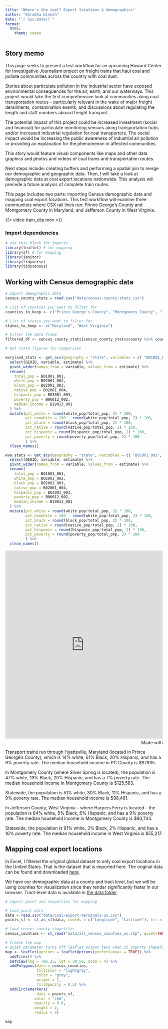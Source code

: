 ```yaml
---
title: "Where's the coal? Export locations & demographics"
author: "Shradha Dinesh"
date: "`r Sys.Date()`"
format:
  html:
    theme: cosmo
---
```


## Story memo

This page seeks to present a test workflow for an upcoming Howard Center for Investigative Journalism project on freight trains that haul coal and pollute communities across the country with coal dust.

Stories about particulate pollution in the industrial sector have exposed environmental consequences for the air, earth, and our waterways. This project would take the first comprehensive look at communities along coal transportation routes -- particularly relevant in the wake of major freight derailments, contamination events, and discussions about regulating the length and staff numbers aboard freight transport.

The potential impact of this project could be increased investment (social and financial) for particulate monitoring sensors along transportation hubs and/or increased industrial regulation for coal transporters. The social impact would be increasing the public awareness of industrial air pollution or providing an explanation for the phenomenon in affected communities.

This story would feature visual components like maps and other data graphics and photos and videos of coal trains and transportation routes.

Next steps include: creating buffers and performing a spatial join to merge our demographic and geographic data. Then, I will take a look at demographic data at coal export locations nationwide. This analysis will precede a future analysis of complete train routes.

This page includes two parts: importing Census demographic data and mapping coal export locations. This test workflow will examine three communities where CSX rail lines run: Prince George's County and Montgomery County in Maryland, and Jefferson County in West Virginia.

{{< video train_clip.mov >}}

### Import dependencies

```r
# use this block for imports
library(leaflet) # for mapping
library(sf) # for mapping
library(janitor)
library(tidyverse)
library(tidycensus)
```

## Working with Census demographic data

```r
# Import demographic data
census_county_stats = read.csv("data/census-county-stats.csv")

# List of counties you want to filter for
counties_to_keep <- c("Prince George's County", "Montgomery County", "Jefferson County")

# List of states you want to filter for
states_to_keep <- c("Maryland", "West Virginia")

# Filter the data frame
filtered_df <- census_county_stats[census_county_stats$county %in% counties_to_keep & census_county_stats$state %in% states_to_keep, ]
```

```r
# Get state figures for comparison

maryland_stats <- get_acs(geography = "state", variables = c( "B01001_001","B02001_002","B02001_003","B02001_004","B03001_003","B06012_002","B19013_001"), state="Maryland", year = 2022) %>%
  select(GEOID, variable, estimate) %>%
  pivot_wider(names_from = variable, values_from = estimate) %>%
  rename(
    total_pop = B01001_001,
    white_pop = B02001_002,
    black_pop = B02001_003,
    native_pop = B02001_004,
    hispanic_pop = B03001_003,
    poverty_pop = B06012_002,
    median_income = B19013_001
  ) %>%
  mutate(pct_white = round(white_pop/total_pop, 2) * 100,
         pct_nonwhite = 100 - round(white_pop/total_pop, 2) * 100,
         pct_black = round(black_pop/total_pop, 2) * 100,
         pct_native = round(native_pop/total_pop, 2) * 100,
         pct_hispanic = round(hispanic_pop/total_pop, 2) * 100,
         pct_poverty = round(poverty_pop/total_pop, 2) * 100
         ) %>%
  clean_names()
```

```r
wva_stats <- get_acs(geography = "state", variables = c( "B01001_001","B02001_002","B02001_003","B02001_004","B03001_003","B06012_002","B19013_001"), state="West Virginia", year = 2022) %>%
  select(GEOID, variable, estimate) %>%
  pivot_wider(names_from = variable, values_from = estimate) %>%
  rename(
    total_pop = B01001_001,
    white_pop = B02001_002,
    black_pop = B02001_003,
    native_pop = B02001_004,
    hispanic_pop = B03001_003,
    poverty_pop = B06012_002,
    median_income = B19013_001
  ) %>%
  mutate(pct_white = round(white_pop/total_pop, 2) * 100,
         pct_nonwhite = 100 - round(white_pop/total_pop, 2) * 100,
         pct_black = round(black_pop/total_pop, 2) * 100,
         pct_native = round(native_pop/total_pop, 2) * 100,
         pct_hispanic = round(hispanic_pop/total_pop, 2) * 100,
         pct_poverty = round(poverty_pop/total_pop, 2) * 100
         ) %>%
  clean_names()
```

```{=html}
<iframe src='https://flo.uri.sh/visualisation/18259899/embed' title='Interactive or visual content' class='flourish-embed-iframe' frameborder='0' scrolling='no' style='width:100%;height:600px;' sandbox='allow-same-origin allow-forms allow-scripts allow-downloads allow-popups allow-popups-to-escape-sandbox allow-top-navigation-by-user-activation'></iframe><div style='width:100%!;margin-top:4px!important;text-align:right!important;'><a class='flourish-credit' href='https://public.flourish.studio/visualisation/18259899/?utm_source=embed&utm_campaign=visualisation/18259899' target='_top' style='text-decoration:none!important'><img alt='Made with Flourish' src='https://public.flourish.studio/resources/made_with_flourish.svg' style='width:105px!important;height:16px!important;border:none!important;margin:0!important;'> </a></div>
```
Transport trains run through Hyattsville, Maryland (located in Prince George's County), which is 14% white, 61% Black, 20% Hispanic, and has a 9% poverty rate. The median household income in PG County is \$97935.

In Montgomery County (where Silver Spring is located), the population is 47% white, 19% Black, 20% Hispanic, and has a 7% poverty rate. The median household income in Montgomery County is \$125,583.

Statewide, the population is 51% white, 30% Black, 11% Hispanic, and has a 9% poverty rate. The median household income is \$98,461.

In Jefferson County, West Virginia -- where Harpers Ferry is located -- the population is 84% white, 5% Black, 6% Hispanic, and has a 9% poverty rate. The median household income in Montgomery County is \$93,744.

Statewide, the population is 91% white, 3% Black, 2% Hispanic, and has a 16% poverty rate. The median household income in West Virginia is \$55,217.

## Mapping coal export locations

In Excel, I filtered the original global dataset to only coal export locations in the United States. That is the dataset that is imported here. The original data can be found and downloaded [here](https://globalenergymonitor.org/projects/global-coal-terminals-tracker/).

We have our demographic data at a county and tract level, but we will be using counties for visualization since they render significantly faster in our browser. Tract-level data is available in [the data folder](https://github.com/sdinesh01/djnf-data-project/tree/main/data).

```r
# import point and shapefiles for mapping

# Load point data
data = read.csv("data/coal-export-terminals-us.csv")
points_sf <- st_as_sf(data, coords = c("Longitude", "Latitude"), crs = 4269)

# Load census county shapefiles
census_counties <- st_read("data/all_census_counties_us.shp", quiet=TRUE)

```

```r
# Create the map
# Quiet parameter turns off leaflet output text when it imports shapefile
map <- leaflet(options = leafletOptions(preferCanvas = TRUE)) %>%
  addTiles() %>%
  setView(lng = -96.25, lat = 39.50, zoom = 4) %>% 
  addPolygons(data = census_counties,
              fillColor = "lightgray",
              color = "gray",
              weight = 1,
              fillOpacity = 0.5) %>% 
  addCircleMarkers(
              data = points_sf,
             color = "red",
             opacity = 0.8,
             weight = 2,
             radius = 5)
```

```r
map
```
